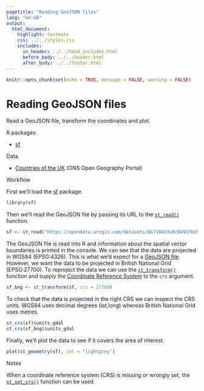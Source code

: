 ```yaml
---
pagetitle: "Reading GeoJSON files"
lang: "en-GB"
output:
  html_document:
    highlight: textmate
    css: ../../styles.css
    includes:
      in_header: ../../head_includes.html
      before_body: ../../header.html
      after_body: ../../footer.html
---
```


```r
knitr::opts_chunk$set(echo = TRUE, message = FALSE, warning = FALSE)
```

<!-- Add a title -->
<h1>Reading GeoJSON files</h1>

<!-- Provide a short summary -->
<p>Read a GeoJSON file, transform the coordinates and plot.</p>

<!-- List the R packages needed and a link to their page on cran.r-project.org -->
<div class = "row">
<div class = "col-md-6">
<div class="titlebar">R packages</div>
<ul>
  <li><a href="https://cran.r-project.org/web/packages/sf/index.html" target="_blank">sf</a></li>
</ul>
</div>

<!-- Provide a link to the data source -->
<div class = "col-md-6">
<div class="titlebar">Data</div>
<ul>
  <li><a href="https://geoportal.statistics.gov.uk/datasets/countries-december-2020-uk-buc" target="_blank">Countries of the UK</a> (ONS Open Geography Portal)</li>
</ul>
</div>
</div>

<!-- Add each stage of the workflow -->
<div class="titlebar">Workflow</div>

<p>First we'll load the <a href="https://cran.r-project.org/web/packages/sf/index.html" target="_blank">sf</a> package.</p>
```r
library(sf)
```

<p>Then we'll read the GeoJSON file by passing its URL to the <a href="https://r-spatial.github.io/sf/reference/st_read.html" target="_blank"><code>st_read()</code></a> function.</p>
```r
sf <- st_read("https://opendata.arcgis.com/datasets/bb7104d3a9c04937be57e408288282dc_0.geojson")
```

<p>The GeoJSON file is read into R and information about the spatial vector boundaries is printed in the console. We can see that the data are projected in WGS84 (EPSG:4326). This is what we'd expect for a <a href="https://datatracker.ietf.org/doc/html/rfc7946#page-12" target="_blank">GeoJSON file</a>. However, we want the data to be projected in British National Grid (EPSG:27700). To reproject the data we can use the <a href="https://r-spatial.github.io/sf/reference/st_transform.html" target="_blank"><code>st_transform()</code></a> function and supply the <a href="https://epsg.org/home.html" target="_blank">Coordinate Reference System</a> to the `crs` argument.</p>
```r
sf_bng <- st_transform(sf, crs = 27700)
```

<p>To check that the data is projected in the right CRS we can inspect the CRS units. WGS84 uses decimal degrees (lat,long) whereas British National Grid uses metres.</p>
```r
st_crs(sf)$units_gdal
st_crs(sf_bng)$units_gdal
```

<p>Finally, we'll plot the data to see if it covers the area of interest.</p>
```r
plot(st_geometry(sf), col = "lightgrey")
```

<div class="titlebar">Notes</div>
<p>When a coordinate reference system (CRS) is missing or wrongly set, the <a href="https://r-spatial.github.io/sf/reference/st_crs.html" target="_blank"><code>st_set_crs()</code></a> function can be used.</p>
<br /><br />